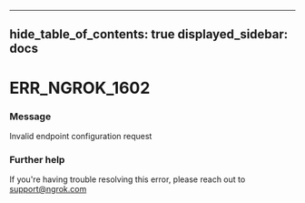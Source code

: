 

---
hide_table_of_contents: true
displayed_sidebar: docs
---


# ERR_NGROK_1602

### Message
Invalid endpoint configuration request

<ErrorDetails error="err_ngrok_1602" />



### Further help
If you're having trouble resolving this error, please reach out to [support@ngrok.com](mailto:support@ngrok.com?subject=Help%20with%20ERR_NGROK_1602)

